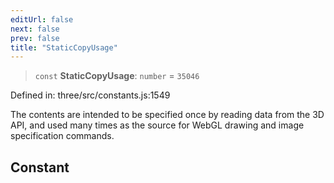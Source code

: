 ```yaml
---
editUrl: false
next: false
prev: false
title: "StaticCopyUsage"
---
```


> `const` **StaticCopyUsage**: `number` = `35046`

Defined in: three/src/constants.js:1549

The contents are intended to be specified once by reading data from the 3D API, and used many times as
the source for WebGL drawing and image specification commands.

## Constant
